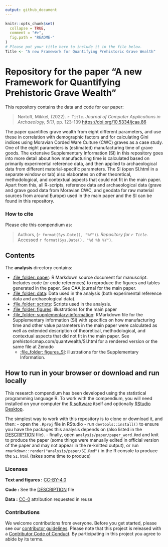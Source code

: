 ```yaml
---
output: github_document
---
```


<!-- README.md is generated from README.Rmd. Please edit that file -->

```r
knitr::opts_chunk$set(
  collapse = TRUE,
  comment = "#>",
  fig.path = "README-"
)
# Please put your title here to include it in the file below.
Title <- "A new Framework for Quantifying Prehistoric Grave Wealth"
```

# Repository for the paper "A new Framework for Quantifying Prehistoric Grave Wealth"

This repository contains the data and code for our paper:

> Nørtoft, Mikkel, (2022). `r Title`. _Journal of Computer Applications in Archaeology, 5(1)_, pp. 123-139 <https://doi.org/10.5334/jcaa.86>

The paper quantifies grave wealth from eight different parameters, and use these in correlation with demographic factors and for calculating Gini indices using Moravian Corded Ware Culture (CWC) graves as a case study. 
One of the eight parameters is (estimated) manufacturing time of grave goods. The extensive Supplementary Information (SI) in this repository goes into more detail about how manufacturing time is calculated based on primarily experimental reference data, and then applied to archaeological data from different material-specific parameters. The SI (open SI.html in a separate window or tab) also elaborates on other theoretical, methodological, and contextual aspects that could not fit in the main paper. 
Apart from this, all R-scripts, reference data and archaeological data (grave and grave good data from Moravian CWC, and geodata for raw material sources from around Europe) used in the main paper and the SI can be found in this repository. 

### How to cite

Please cite this compendium as:

> Authors, (`r format(Sys.Date(), "%Y")`). _Repository for `r Title`_. Accessed `r format(Sys.Date(), "%d %b %Y")`. 

## Contents

The **analysis** directory contains:

  - [:file\_folder: paper](/analysis/paper): R Markdown source document
    for manuscript. Includes code (or code references) to reproduce the figures and tables
    generated in the paper. See CAA journal for the main paper.
  - [:file\_folder: data](/analysis/data): Data used in the analysis (both experimental            reference data and archaeological data).
  - [:file\_folder: scripts](/analysis/scripts): Scripts used in the analysis.
  - [:file\_folder: figures](/analysis/figures): illustrations for the main paper
  - [:file\_folder:
    supplementary-information](/analysis/paper/SI.Rmd):
    RMarkdown file for the Supplementary information (SI) with specifics on how manufacturing
    time and other value parameters in the main paper were calculated as well as extended
    description of theoretical, methodological, and contextual aspects that did not fit in the
    main paper. See prehistoricmap.com/quantwealth/SI.html for a rendered version or the same     file at Zenodo
    - [:file\_folder: figures_SI](/analysis/figures_SI): illustrations for the Supplementary
    Information.

## How to run in your browser or download and run locally

This research compendium has been developed using the statistical programming
language R. To work with the compendium, you will need
installed on your computer the [R software](https://cloud.r-project.org/)
itself and optionally [RStudio Desktop](https://rstudio.com/products/rstudio/download/).

The simplest way to work with this repository is to clone or download it, and then:
- open the `.Rproj` file in RStudio
- run `devtools::install()` to ensure you have the packages this analysis depends on (also listed in the
[DESCRIPTION](/DESCRIPTION) file).
- finally, open `analysis/paper/paper_word.Rmd` and knit to produce the paper (some things were manually edited in official version of the paper and may not appear in the re-knitted output), or run `rmarkdown::render("analysis/paper/SI.Rmd")` in the R console to produce the `SI.html` (takes some time to produce)

### Licenses

**Text and figures :**  [CC-BY-4.0](http://creativecommons.org/licenses/by/4.0/)

**Code :** See the [DESCRIPTION](DESCRIPTION) file

**Data :** [CC-0](http://creativecommons.org/publicdomain/zero/1.0/) attribution requested in reuse

### Contributions

We welcome contributions from everyone. Before you get started, please see our [contributor guidelines](CONTRIBUTING.md). Please note that this project is released with a [Contributor Code of Conduct](CONDUCT.md). By participating in this project you agree to abide by its terms.

